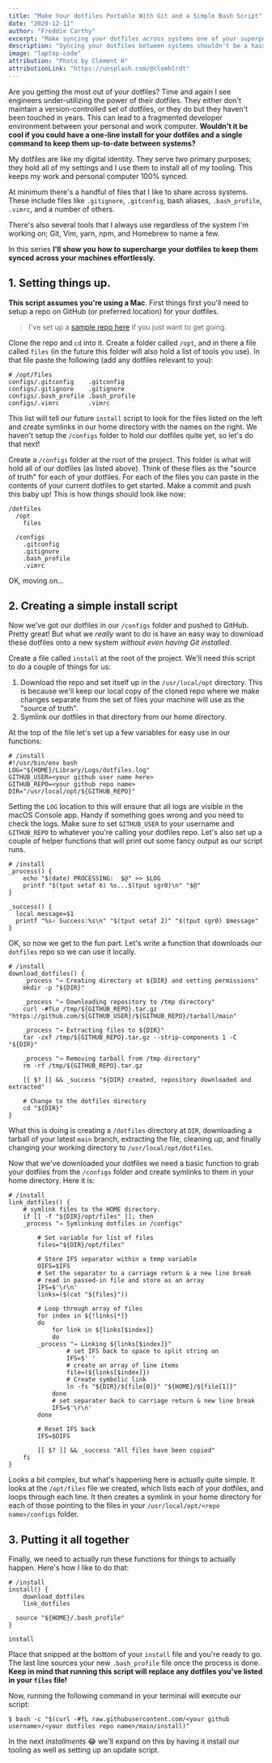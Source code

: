 ```yaml
---
title: "Make Your dotfiles Portable With Git and a Simple Bash Script"
date: "2020-12-11"
author: "Freddie Carthy"
excerpt: "Make syncing your dotfiles across systems one of your superpowers."
description: "Syncing your dotfiles between systems shouldn't be a hassle. In this walk-through I'll show you how you can use Git and a simple, yet power Bash script to easily sync your dotfiles between multiple systems."
image: "laptop-code"
attribution: "Photo by Clément H"
attributionLink: "https://unsplash.com/@clemhlrdt"
---
```


Are you getting the most out of your dotfiles? Time and again I see engineers under-utilizing the power of their dotfiles. They either don't maintain a version-controlled set of dotfiles, or they do but they haven't been touched in years. This can lead to a fragmented developer environment between your personal and work computer. **Wouldn't it be cool if you could have a one-line install for your dotfiles and a single command to keep them up-to-date between systems?**

My dotfiles are like my digital identity. They serve two primary purposes; they hold all of my settings and I use them to install all of my tooling. This keeps my work and personal computer 100% synced.

At minimum there's a handful of files that I like to share across systems. These include files like `.gitignore`, `.gitconfig`, bash aliases, `.bash_profile`, `.vimrc`, and a number of others.

There's also several tools that I always use regardless of the system I'm working on; Git, Vim, yarn, npm, and Homebrew to name a few.

In this series **I'll show you how to supercharge your dotfiles to keep them synced across your machines effortlessly.**

## 1. Setting things up.

**This script assumes you're using a Mac**. First things first you'll need to setup a repo on GitHub (or preferred location) for your dotfiles.

> I've set up a [sample repo here](https://github.com/gjunkie/dotfiles-starter-kit) if you just want to get going. 

Clone the repo and `cd` into it. Create a folder called `/opt`, and in there a file called `files` (in the future this folder will also hold a list of tools you use). In that file paste the following (add any dotfiles relevant to you):

```
# /opt/files
configs/.gitconfig    .gitconfig
configs/.gitignore    .gitignore
configs/.bash_profile .bash_profile
configs/.vimrc        .vimrc
```

This list will tell our future `install` script to look for the files listed on the left and create symlinks in our home directory with the names on the right. We haven't setup the `/configs` folder to hold our dotfiles quite yet, so let's do that next!

Create a `/configs` folder at the root of the project. This folder is what will hold all of our dotfiles (as listed above). Think of these files as the "source of truth" for each of your dotfiles. For each of the files you can paste in the contents of your current dotfiles to get started. Make a commit and push this baby up! This is how things should look like now:

```
/dotfiles
  /opt
    files

  /configs
    .gitconfig
    .gitignore
    .bash_profile
    .vimrc
```

OK, moving on...


## 2. Creating a simple install script

Now we've got our dotfiles in our `/configs` folder and pushed to GitHub. Pretty great! But what we _really_ want to do is have an easy way to download these dotfiles onto a new system _without even having Git installed_.

Create a file called `install` at the root of the project. We'll need this script to do a couple of things for us:

1. Download the repo and set itself up in the `/usr/local/opt` directory. This is because we'll keep our local copy of the cloned repo where we make changes separate from the set of files your machine will use as the "source of truth".
2. Symlink our dotfiles in that directory from our home directory.

At the top of the file let's set up a few variables for easy use in our functions:

```
# /install
#!/usr/bin/env bash
LOG="${HOME}/Library/Logs/dotfiles.log"
GITHUB_USER=<your github user name here>
GITHUB_REPO=<your github repo name>
DIR="/usr/local/opt/${GITHUB_REPO}"
```

Setting the `LOG` location to this will ensure that all logs are visible in the macOS Console app. Handy if something goes wrong and you need to check the logs. Make sure to set `GITHUB_USER` to your username and `GITHUB_REPO` to whatever you're calling your dotfiles repo. Let's also set up a couple of helper functions that will print out some fancy output as our script runs.

```
# /install
_process() {
	echo "$(date) PROCESSING:  $@" >> $LOG
	printf "$(tput setaf 6) %s...$(tput sgr0)\n" "$@"
}

_success() {
  local message=$1
  printf "%s✓ Success:%s\n" "$(tput setaf 2)" "$(tput sgr0) $message"
}
```

OK, so now we get to the fun part. Let's write a function that downloads our `dotfiles` repo so we can use it locally.

```
# /install
download_dotfiles() {
	_process "→ Creating directory at ${DIR} and setting permissions"
	mkdir -p "${DIR}"

	_process "→ Downloading repository to /tmp directory"
	curl -#fLo /tmp/${GITHUB_REPO}.tar.gz "https://github.com/${GITHUB_USER}/${GITHUB_REPO}/tarball/main"

	_process "→ Extracting files to ${DIR}"
	tar -zxf /tmp/${GITHUB_REPO}.tar.gz --strip-components 1 -C "${DIR}"

	_process "→ Removing tarball from /tmp directory"
	rm -rf /tmp/${GITHUB_REPO}.tar.gz

	[[ $? ]] && _success "${DIR} created, repository downloaded and extracted"

	# Change to the dotfiles directory
	cd "${DIR}"
}
```

What this is doing is creating a `/dotfiles` directory at `DIR`, downloading a tarball of your latest `main` branch, extracting the file, cleaning up, and finally changing your working directory to `/usr/local/opt/dotfiles`.

Now that we've downloaded your dotfiles we need a basic function to grab your dotfiles from the `/configs` folder and create symlinks to them in your home directory. Here it is:

```
# /install
link_dotfiles() {
	# symlink files to the HOME directory.
	if [[ -f "${DIR}/opt/files" ]]; then
    _process "→ Symlinking dotfiles in /configs"

		# Set variable for list of files
		files="${DIR}/opt/files"

		# Store IFS separator within a temp variable
		OIFS=$IFS
		# Set the separator to a carriage return & a new line break
		# read in passed-in file and store as an array
		IFS=$'\r\n'
		links=($(cat "${files}"))

		# Loop through array of files
		for index in ${!links[*]}
		do
			for link in ${links[$index]}
			do
        _process "→ Linking ${links[$index]}"
				# set IFS back to space to split string on
				IFS=$' '
				# create an array of line items
				file=(${links[$index]})
				# Create symbolic link
				ln -fs "${DIR}/${file[0]}" "${HOME}/${file[1]}"
			done
			# set separater back to carriage return & new line break
			IFS=$'\r\n'
		done

		# Reset IFS back
		IFS=$OIFS

		[[ $? ]] && _success "All files have been copied"
	fi
}
```

Looks a bit complex, but what's happening here is actually quite simple. It looks at the `/opt/files` file we created, which lists each of your dotfiles, and loops through each line. It then creates a symlink in your home directory for each of those pointing to the files in your `/usr/local/opt/<repo name>/configs` folder.

## 3. Putting it all together

Finally, we need to actually run these functions for things to actually happen. Here's how I like to do that:

```
# /install
install() {
	download_dotfiles
	link_dotfiles

  source "${HOME}/.bash_profile"
}

install
```

Place that snipped at the bottom of your `install` file and you're ready to go. The last line sources your new `.bash_profile` file once the process is done. **Keep in mind that running this script will replace any dotfiles you've listed in your `files` file!**

Now, running the following command in your terminal will execute our script:

```
$ bash -c "$(curl -#fL raw.githubusercontent.com/<your github username>/<your dotfiles repo name>/main/install)"
```

In the next _installments_ 😂 we'll expand on this by having it install our tooling as well as setting up an update script.
